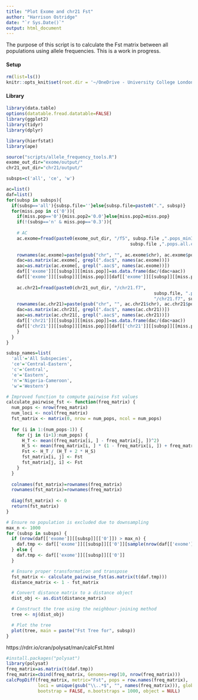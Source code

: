 ```yaml
---
title: "Plot Exome and chr21 Fst"
author: "Harrison Ostridge"
date: "`r Sys.Date()`"
output: html_document
---
```


The purpose of this script is to calculate the Fst matrix between all populations using allele frequencies. This is a work in progress.

#### Setup

```r
rm(list=ls())
knitr::opts_knit$set(root.dir = '~/OneDrive - University College London/Projects/Ostridge_PanAf/allele_frequencies/') 
```

#### Library
```r
library(data.table)
options(datatable.fread.datatable=FALSE)
library(ggplot2)
library(tidyr)
library(dplyr)

library(hierfstat)
library(ape)

source("scripts/allele_frequency_tools.R")
exome_out_dir="exome/output/"
chr21_out_dir="chr21/output/"

subsps=c('all', 'ce', 'w')
```

```r
ac=list()
daf=list()
for(subsp in subsps){
  if(subsp=='all'){subsp.file=''}else{subsp.file=paste0(".", subsp)}
  for(miss.pop in c('0')){
    if(miss.pop=='0'){miss.pop2='0.0'}else{miss.pop2=miss.pop}
    if(!(subsp=='n' & miss.pop=='0.3')){
  
    # AC 
    ac.exome=fread(paste0(exome_out_dir, "/f5", subsp.file ,".pops_minInd.6or50pct_missing.pops.", miss.pop,"/f5", 
                                               subsp.file ,".pops.all.chrs_missing.pops.", miss.pop,"_pop.allele.counts_minMAC2"), header=T)
    
    rownames(ac.exome)=paste(gsub("chr", "", ac.exome$chr), ac.exome$pos, sep="_")
    dac=as.matrix(ac.exome[, grepl(".dac$", names(ac.exome))])
    aac=as.matrix(ac.exome[, grepl(".aac$", names(ac.exome))])
    daf[['exome']][[subsp]][[miss.pop]]=as.data.frame(dac/(dac+aac))
    daf[['exome']][[subsp]][[miss.pop]][daf[['exome']][[subsp]][[miss.pop]]=='NaN']=NA
    
    ac.chr21=fread(paste0(chr21_out_dir, "/chr21.f7", 
                                                        subsp.file, ".pops_minInd.6or50pct_missing.pops.",miss.pop,
                                                        "/chr21.f7", subsp.file, ".pops_chr21_missing.pops.",miss.pop2,"_pop.allele.counts_minMAC2.non-genic_1000bp.flanks"), header=T)
    rownames(ac.chr21)=paste(gsub("chr", "", ac.chr21$chr), ac.chr21$pos, sep="_")
    dac=as.matrix(ac.chr21[, grepl(".dac$", names(ac.chr21))])
    aac=as.matrix(ac.chr21[, grepl(".aac$", names(ac.chr21))])
    daf[['chr21']][[subsp]][[miss.pop]]=as.data.frame(dac/(dac+aac))
    daf[['chr21']][[subsp]][[miss.pop]][daf[['chr21']][[subsp]][[miss.pop]]=='NaN']=NA
    }
  }
}

subsp_names=list(
  'all'='All Subspecies',
  'ce'='Central-Eastern',
  'c'='Central',
  'e'='Eastern',
  'n'='Nigeria-Cameroon',
  'w'='Western')
```

```r
# Improved function to compute pairwise Fst values
calculate_pairwise_fst <- function(freq_matrix) {
  num_pops <- nrow(freq_matrix)
  num_loci <- ncol(freq_matrix)
  fst_matrix <- matrix(0, nrow = num_pops, ncol = num_pops)
  
  for (i in 1:(num_pops-1)) {
    for (j in (i+1):num_pops) {
      H_T <- mean((freq_matrix[i, ] - freq_matrix[j, ])^2)
      H_S <- mean(freq_matrix[i, ] * (1 - freq_matrix[i, ]) + freq_matrix[j, ] * (1 - freq_matrix[j, ]))
      Fst <- H_T / (H_T + 2 * H_S)
      fst_matrix[i, j] <- Fst
      fst_matrix[j, i] <- Fst
    }
  }
  
  colnames(fst_matrix)=rownames(freq_matrix)
  rownames(fst_matrix)=rownames(freq_matrix)
  
  diag(fst_matrix) <- 0
  return(fst_matrix)
}

# Ensure no population is excluded due to downsampling
max_n <- 1000
for (subsp in subsps) {
  if (nrow(daf[['exome']][[subsp]][['0']]) > max_n) {
    daf.tmp <- daf[['exome']][[subsp]][['0']][sample(nrow(daf[['exome']][[subsp]][['0']]), max_n), ]
  } else {
    daf.tmp <- daf[['exome']][[subsp]][['0']]
  }

  # Ensure proper transformation and transpose
  fst_matrix <- calculate_pairwise_fst(as.matrix(t(daf.tmp)))
  distance_matrix <- 1 - fst_matrix

  # Convert distance matrix to a distance object
  dist_obj <- as.dist(distance_matrix)

  # Construct the tree using the neighbour-joining method
  tree <- nj(dist_obj)

  # Plot the tree
  plot(tree, main = paste("Fst Tree for", subsp))
}
```


https://rdrr.io/cran/polysat/man/calcFst.html

```r
#install.packages("polysat")
library(polysat)
freq_matrix=as.matrix(t(daf.tmp))
freq_matrix=cbind(freq_matrix, Genomes=rep(10, nrow(freq_matrix)))
calcPopDiff(freq_matrix, metric="Fst", pops = row.names(freq_matrix), 
            loci = unique(gsub("\\..*$", "", names(freq_matrix))), global = FALSE,
            bootstrap = FALSE, n.bootstraps = 1000, object = NULL)
```
